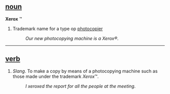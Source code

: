 == [[noun]] ==
'''Xerox''' &#8482;
#Trademark name for a type op [[photocopier]]
#:''Our new photocopying machine is a Xerox&reg;''.

----

== [[verb]] ==
#''Slang''. To make a copy by means of a photocopying machine such as those made under the trademark ''Xerox''&#8482;.
#:''I xeroxed the report for all the people at the meeting''.